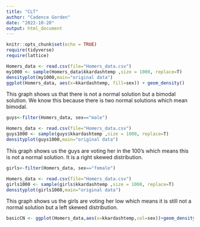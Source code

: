 ```yaml
---
title: "CLT"
author: "Cadence Gorden"
date: "2022-10-20"
output: html_document
---
```


```r
knitr::opts_chunk$set(echo = TRUE)
require(tidyverse)
require(lattice)
```

```r
Homers_data <- read.csv(file="Homers_data.csv")
my1000 <- sample(Homers_data$kkardashtemp ,size = 1000, replace=T)
densityplot(my1000,main="original data")
ggplot(Homers_data, aes(x=kkardashtemp, fill=sex)) + geom_density()
```

This graph shows us that there is not a normal solution but a bimodal solution. We know this because there is two normal solutions which mean bimodal. 

```r
guys<-filter(Homers_data, sex=="male") 

```


```r
Homers_data <- read.csv(file="Homers_data.csv")
guys1000 <- sample(guys$kkardashtemp ,size = 1000, replace=T)
densityplot(guys1000,main="original data")

```


This graph shows us the guys are voting her in the 100's which means this is not a normal solution. It is a right skewed distribution. 

```r
girls<-filter(Homers_data, sex=="female") 

```

```r
Homers_data <- read.csv(file="Homers_data.csv")
girls1000 <- sample(girls$kkardashtemp ,size = 1000, replace=T)
densityplot(girls1000,main="original data")

```

This graph shows us the girls are voting her low which means it is still not a normal solution but a left skewed distribution. 


```r
basicCN <- ggplot(Homers_data,aes(x=kkardashtemp,col=sex))+geom_density()

```

